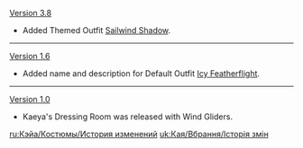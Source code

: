 {{Change History/Header}}
[[Version 3.8]]
* Added Themed Outfit [[Sailwind Shadow]].
----
[[Version 1.6]]
* Added name and description for Default Outfit [[Icy Featherflight]].
----
[[Version 1.0]]
* Kaeya's Dressing Room was released with Wind Gliders.
<noinclude>

[[ru:Кэйа/Костюмы/История изменений]]
[[uk:Кая/Вбрання/Історія змін]]
</noinclude>